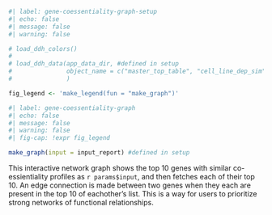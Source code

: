 ```r
#| label: gene-coessentiality-graph-setup
#| echo: false
#| message: false
#| warning: false

# load_ddh_colors()
# 
# load_ddh_data(app_data_dir, #defined in setup
#               object_name = c("master_top_table", "cell_line_dep_sim", "cell_line_exp_sim", "master_bottom_table", "prism_cor_nest", "gene_summary") #
#               ) 

fig_legend <- 'make_legend(fun = "make_graph")'

```

```r
#| label: gene-coessentiality-graph
#| echo: false
#| message: false
#| warning: false
#| fig-cap: !expr fig_legend

make_graph(input = input_report) #defined in setup

```
  
This interactive network graph shows the top 10 genes with similar co-essientiality profiles as `r params$input`, and then fetches each of their top 10. An edge connection is made between two genes when they each are present in the top 10 of eachother's list. This is a way for users to prioritize strong networks of functional relationships.  